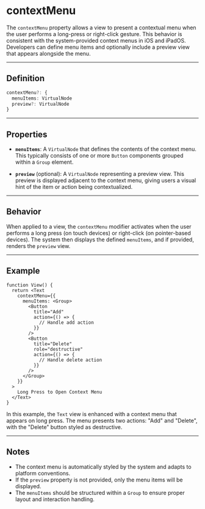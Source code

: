 # contextMenu 

The `contextMenu` property allows a view to present a contextual menu when the user performs a long-press or right-click gesture. This behavior is consistent with the system-provided context menus in iOS and iPadOS. Developers can define menu items and optionally include a preview view that appears alongside the menu.

---

## Definition

```ts
contextMenu?: {
  menuItems: VirtualNode
  preview?: VirtualNode
}
```

---

## Properties

* **`menuItems`**: A `VirtualNode` that defines the contents of the context menu. This typically consists of one or more `Button` components grouped within a `Group` element.

* **`preview`** (optional): A `VirtualNode` representing a preview view. This preview is displayed adjacent to the context menu, giving users a visual hint of the item or action being contextualized.

---

## Behavior

When applied to a view, the `contextMenu` modifier activates when the user performs a long press (on touch devices) or right-click (on pointer-based devices). The system then displays the defined `menuItems`, and if provided, renders the `preview` view.

---

## Example

```tsx
function View() {
  return <Text
    contextMenu={{
      menuItems: <Group>
        <Button
          title="Add"
          action={() => {
            // Handle add action
          }}
        />
        <Button
          title="Delete"
          role="destructive"
          action={() => {
            // Handle delete action
          }}
        />
      </Group>
    }}
  >
    Long Press to Open Context Menu
  </Text>
}
```

In this example, the `Text` view is enhanced with a context menu that appears on long press. The menu presents two actions: "Add" and "Delete", with the "Delete" button styled as destructive.

---

## Notes

* The context menu is automatically styled by the system and adapts to platform conventions.
* If the `preview` property is not provided, only the menu items will be displayed.
* The `menuItems` should be structured within a `Group` to ensure proper layout and interaction handling.
